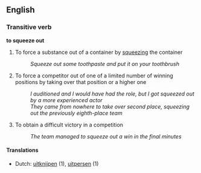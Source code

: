 ==English==
=== Transitive verb ===
'''to squeeze out'''

# To force a substance out of a container by [[squeeze|squeezing]] the container
#: ''Squeeze out some toothpaste and put it on your toothbrush''
# To force a competitor out of one of a limited number of winning positions by taking over that position or a higher one
#: ''I auditioned and I would have had the role, but I got squeezed out by a more experienced actor''
#: ''They came from nowhere to take over second place, squeezing out the previously eighth-place team''
# To obtain a difficult victory in a competition
#: ''The team managed to squeeze out a win in the final minutes''

====Translations====
*Dutch: [[uitknijpen]] (1), [[uitpersen]] (1)